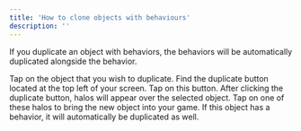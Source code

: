 ```yaml
---
title: 'How to clone objects with behaviours'
description: ''
---
```


If you duplicate an object with behaviors, the behaviors will be automatically duplicated alongside the behavior. 

<Steps>
  <Step title="First Step">
Tap on the object that you wish to duplicate.
 </Step>
  <Step title="Second Step">
Find the duplicate button located at the top left of your screen. Tap on this button.
 </Step>
<Step title="Third Step">
After clicking the duplicate button, halos will appear over the selected object. Tap on one of these halos to bring the new object into your game. If this object has a behavior, it will automatically be duplicated as well.
  </Step>
</Steps>

